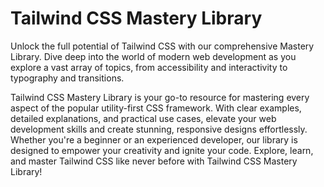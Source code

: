 # Tailwind CSS Mastery Library

Unlock the full potential of Tailwind CSS with our comprehensive Mastery Library. Dive deep into the world of modern web development as you explore a vast array of topics, from accessibility and interactivity to typography and transitions.

Tailwind CSS Mastery Library is your go-to resource for mastering every aspect of the popular utility-first CSS framework. With clear examples, detailed explanations, and practical use cases, elevate your web development skills and create stunning, responsive designs effortlessly. Whether you're a beginner or an experienced developer, our library is designed to empower your creativity and ignite your code. Explore, learn, and master Tailwind CSS like never before with Tailwind CSS Mastery Library!
